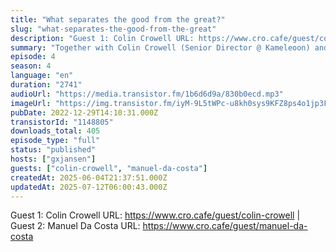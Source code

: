 ```yaml
---
title: "What separates the good from the great?"
slug: "what-separates-the-good-from-the-great"
description: "Guest 1: Colin Crowell URL: https://www.cro.cafe/guest/colin-crowell | Guest 2: Manuel Da Costa URL: https://www.cro.cafe/guest/manuel-da-costa"
summary: "Together with Colin Crowell (Senior Director @ Kameleoon) and Manuel Da Costa (Founder Effective Experiments) we discussed what separates the GOOD from the GREAT Experimentation programs."
episode: 4
season: 4
language: "en"
duration: "2741"
audioUrl: "https://media.transistor.fm/1b6d6d9a/830b0ecd.mp3"
imageUrl: "https://img.transistor.fm/iyM-9L5tWPc-u8kh0sys9KFZ8ps4o1jp3F71YfB9IJo/rs:fill:3000:3000:1/q:60/aHR0cHM6Ly9pbWct/dXBsb2FkLXByb2R1/Y3Rpb24udHJhbnNp/c3Rvci5mbS9mYWY5/ZjZkNWY4M2QzOWFh/MWEyZjAwMDAwODQ1/MGU0OC5qcGc.webp"
pubDate: 2022-12-29T14:10:31.000Z
transistorId: "1148805"
downloads_total: 405
episode_type: "full"
status: "published"
hosts: ["gxjansen"]
guests: ["colin-crowell", "manuel-da-costa"]
createdAt: 2025-06-04T21:37:51.000Z
updatedAt: 2025-07-12T06:00:43.000Z
---
```


Guest 1: Colin Crowell URL: https://www.cro.cafe/guest/colin-crowell | Guest 2: Manuel Da Costa URL: https://www.cro.cafe/guest/manuel-da-costa

